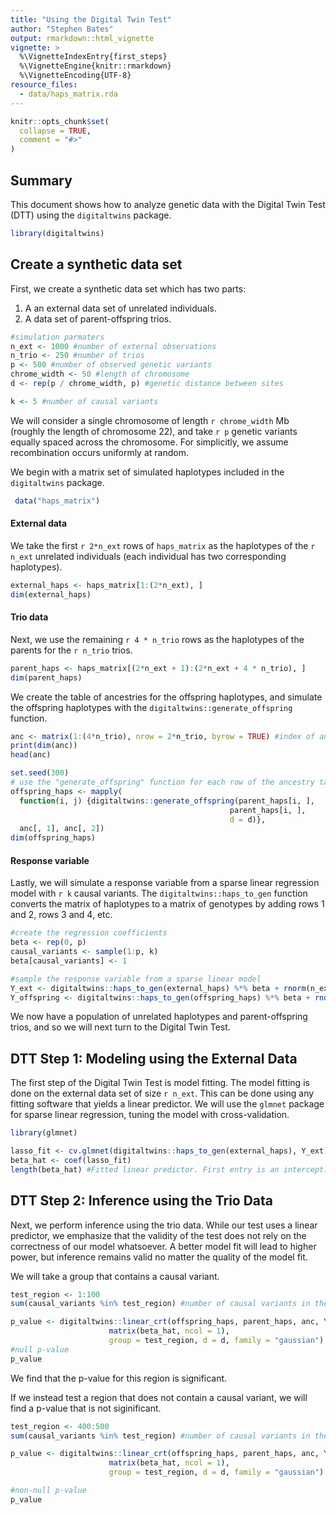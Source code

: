 ```yaml
---
title: "Using the Digital Twin Test"
author: "Stephen Bates"
output: rmarkdown::html_vignette
vignette: >
  %\VignetteIndexEntry{first_steps}
  %\VignetteEngine{knitr::rmarkdown}
  %\VignetteEncoding{UTF-8}
resource_files:
  - data/haps_matrix.rda
---
```


```r
knitr::opts_chunk$set(
  collapse = TRUE,
  comment = "#>"
)
```



## Summary

This document shows how to analyze genetic data with the Digital Twin Test (DTT) using the `digitaltwins` package.

```r
library(digitaltwins)
```

## Create a synthetic data set

First, we create a synthetic data set which has two parts:

1. A an external data set of unrelated individuals.
1. A data set of parent-offspring trios.

```r
#simulation parmaters
n_ext <- 1000 #number of external observations
n_trio <- 250 #number of trios
p <- 500 #number of observed genetic variants
chrome_width <- 50 #length of chromosome
d <- rep(p / chrome_width, p) #genetic distance between sites

k <- 5 #number of causal variants
```

We will consider a single chromosome of length `r chrome_width` Mb (roughly the length of chromosome 22), 
and take `r p` genetic variants equally spaced across the chromosome. For simplicitly, we assume recombination occurs uniformly at random.

We begin with a matrix set of simulated haplotypes included in the `digitaltwins` package.

```r
 data("haps_matrix")
```

#### External data

We take the first `r 2*n_ext` rows of `haps_matrix` as the haplotypes of the `r n_ext` unrelated individuals (each individual has two corresponding haplotypes).

```r
external_haps <- haps_matrix[1:(2*n_ext), ]
dim(external_haps)
```

#### Trio data

Next, we use the remaining `r 4 * n_trio` rows as the haplotypes of the parents for the `r n_trio` trios.

```r
parent_haps <- haps_matrix[(2*n_ext + 1):(2*n_ext + 4 * n_trio), ]
dim(parent_haps)
```

We create the table of ancestries for the offspring haplotypes, and simulate
the offspring haplotypes with the `digitaltwins::generate_offspring` function.

```r
anc <- matrix(1:(4*n_trio), nrow = 2*n_trio, byrow = TRUE) #index of ancestors of haplotypes
print(dim(anc))
head(anc)
```

```r
set.seed(300)
# use the "generate_offspring" function for each row of the ancestry table
offspring_haps <- mapply(
  function(i, j) {digitaltwins::generate_offspring(parent_haps[i, ], 
                                                 parent_haps[i, ], 
                                                 d = d)},
  anc[, 1], anc[, 2])
dim(offspring_haps)
```



#### Response variable

Lastly, we will simulate a response variable from a sparse linear regression model with `r k` causal variants. 
The `digitaltwins::haps_to_gen` function
converts the matrix of haplotypes to a matrix of genotypes by adding rows 1 and 2, rows 3 and 4, etc.

```r
#create the regression coefficients
beta <- rep(0, p)
causal_variants <- sample(1:p, k)
beta[causal_variants] <- 1

#sample the response variable from a sparse linear model
Y_ext <- digitaltwins::haps_to_gen(external_haps) %*% beta + rnorm(n_ext)
Y_offspring <- digitaltwins::haps_to_gen(offspring_haps) %*% beta + rnorm(n_trio)
```

We now have a population of unrelated haplotypes and parent-offspring trios, and so we will next turn to the Digital Twin Test.

## DTT Step 1: Modeling using the External Data

The first step of the Digital Twin Test is model fitting. The model fitting is done on the
external data set of size `r n_ext`. This can be done using any 
fitting software that yields a linear predictor. We will use the `glmnet` 
package for sparse linear regression, tuning the model with cross-validation.

```r
library(glmnet)
```

```r
lasso_fit <- cv.glmnet(digitaltwins::haps_to_gen(external_haps), Y_ext)
beta_hat <- coef(lasso_fit)
length(beta_hat) #Fitted linear predictor. First entry is an intercept.
```
## DTT Step 2: Inference using the Trio Data

Next, we perform inference using the trio data. While our test uses a linear predictor,
we emphasize that the validity of the test does not rely on the correctness of
our model whatsoever. 
A better model fit will lead to higher power, but inference remains valid
no matter the quality of the model fit.

We will take a group that contains a causal variant.

```r
test_region <- 1:100
sum(causal_variants %in% test_region) #number of causal variants in the test region
```

```r
p_value <- digitaltwins::linear_crt(offspring_haps, parent_haps, anc, Y_offspring, 
                      matrix(beta_hat, ncol = 1), 
                      group = test_region, d = d, family = "gaussian")
#null p-value
p_value 
```

We find that the p-value for this region is significant.

If we instead test a region that does not contain a causal variant, we will find a p-value that is not siginificant.

```r
test_region <- 400:500
sum(causal_variants %in% test_region) #number of causal variants in the test region
```

```r
p_value <- digitaltwins::linear_crt(offspring_haps, parent_haps, anc, Y_offspring, 
                      matrix(beta_hat, ncol = 1), 
                      group = test_region, d = d, family = "gaussian")

#non-null p-value
p_value 
```


